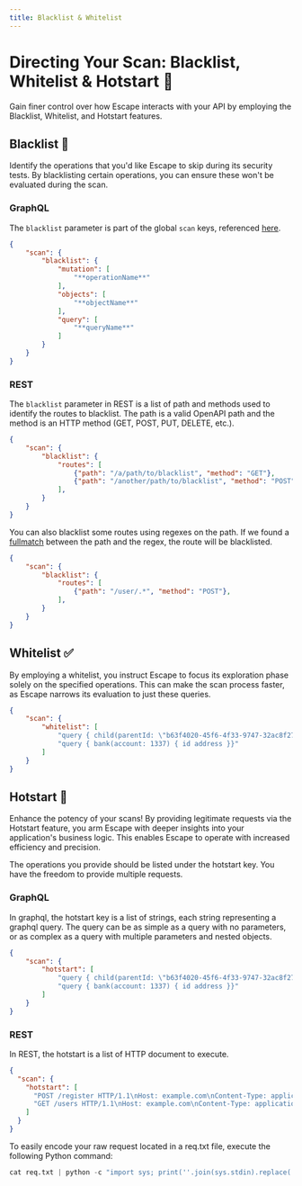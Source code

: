 ```yaml
---
title: Blacklist & Whitelist
---
```


# Directing Your Scan: Blacklist, Whitelist & Hotstart 🎯

Gain finer control over how Escape interacts with your API by employing the Blacklist, Whitelist, and Hotstart features.

## Blacklist 🚫

Identify the operations that you'd like Escape to skip during its security tests. By blacklisting certain operations, you can ensure these won't be evaluated during the scan.

### GraphQL

The `blacklist` parameter is part of the global `scan` keys, referenced [here](/advanced-usage/parameters-reference).

```json
{
    "scan": {
        "blacklist": {
            "mutation": [
                "**operationName**"
            ],
            "objects": [
                "**objectName**"
            ],
            "query": [
                "**queryName**"
            ]
        }
    }
}
```

### REST

The `blacklist` parameter in REST is a list of path and methods used to identify the routes to blacklist. The path is a valid OpenAPI path and the method is an HTTP method (GET, POST, PUT, DELETE, etc.).

```json
{
    "scan": {
        "blacklist": {
            "routes": [
                {"path": "/a/path/to/blacklist", "method": "GET"},
                {"path": "/another/path/to/blacklist", "method": "POST"},
            ],
        }
    }
}
```

You can also blacklist some routes using regexes on the path. If we found a [fullmatch](https://docs.python.org/3/library/re.html#re.fullmatch) between the path and the regex, the route will be blacklisted.

```json
{
    "scan": {
        "blacklist": {
            "routes": [
                {"path": "/user/.*", "method": "POST"},
            ],
        }
    }
}
```

## Whitelist ✅

By employing a whitelist, you instruct Escape to focus its exploration phase solely on the specified operations. This can make the scan process faster, as Escape narrows its evaluation to just these queries.

```json
{
    "scan": {
        "whitelist": [
            "query { child(parentId: \"b63f4020-45f6-4f33-9747-32ac8f270097\" ) { id name birthdate }}",
            "query { bank(account: 1337) { id address }}"
        ]
    }
}
```


## Hotstart 🚀

Enhance the potency of your scans! By providing legitimate requests via the Hotstart feature, you arm Escape with deeper insights into your application's business logic. This enables Escape to operate with increased efficiency and precision.

The operations you provide should be listed under the hotstart key. You have the freedom to provide multiple requests.

### GraphQL

In graphql, the hotstart key is a list of strings, each string representing a graphql query. The query can be as simple as a query with no parameters, or as complex as a query with multiple parameters and nested objects.

```json
{
    "scan": {
        "hotstart": [
            "query { child(parentId: \"b63f4020-45f6-4f33-9747-32ac8f270097\" ) { id name birthdate }}",
            "query { bank(account: 1337) { id address }}"
        ]
    }
}
```

### REST

In REST, the hotstart is a list of HTTP document to execute.

```json
{
  "scan": {
    "hotstart": [
      "POST /register HTTP/1.1\nHost: example.com\nContent-Type: application/json\nContent-Length: 194\n\n{\"my\": \"data\"}",
      "GET /users HTTP/1.1\nHost: example.com\nContent-Type: application/json\nContent-Length: 194\n\n",
    ]
  }
}
```

To easily encode your raw request located in a req.txt file, execute the following Python command:

```python
cat req.txt | python -c "import sys; print(''.join(sys.stdin).replace('\n', '\\\\n').replace('\\\\\"', '\\\\\\\\\"').replace('\"', '\\\\\"'))"
```
